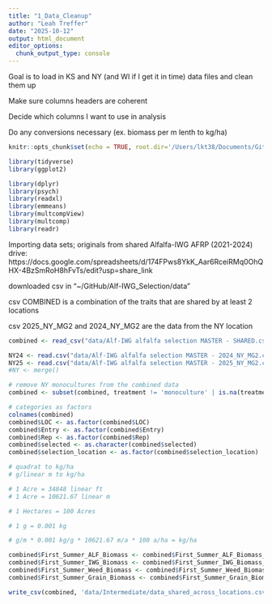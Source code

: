 ```yaml
---
title: "1_Data_Cleanup"
author: "Leah Treffer"
date: "2025-10-12"
output: html_document
editor_options: 
  chunk_output_type: console
---
```


Goal is to load in KS and NY (and WI if I get it in time) data files and clean them up

Make sure columns headers are coherent 

Decide which columns I want to use in analysis

Do any conversions necessary (ex. biomass per m lenth to kg/ha)

```r
knitr::opts_chunk$set(echo = TRUE, root.dir='/Users/lkt38/Documents/Github/Alf-IWG_Selection')
```

```r
library(tidyverse)
library(ggplot2)

library(dplyr)
library(psych)
library(readxl) 
library(emmeans)
library(multcompView)
library(multcomp)
library(readr)
```

Importing data sets; originals from shared Alfalfa-IWG AFRP (2021-2024) drive: https://docs.google.com/spreadsheets/d/174FPws8YkK_Aar6RceiRMq0OhQHX-4BzSmRoH8hFvTs/edit?usp=share_link

downloaded csv in "~/GitHub/Alf-IWG_Selection/data"

csv COMBINED is a combination of the traits that are shared by at least 2 locations

csv 2025_NY_MG2 and 2024_NY_MG2 are the data from the NY location


```r
combined <- read_csv("data/Alf-IWG alfalfa selection MASTER - SHARED.csv")

NY24 <- read.csv("data/Alf-IWG alfalfa selection MASTER - 2024_NY_MG2.csv")
NY25 <- read.csv("data/Alf-IWG alfalfa selection MASTER - 2025_NY_MG2.csv")
#NY <- merge()
```

```r
# remove NY monocultures from the combined data
combined <- subset(combined, treatment != 'monoculture' | is.na(treatment))
```

```r
# categories as factors
colnames(combined)
combined$LOC <- as.factor(combined$LOC)
combined$Entry <- as.factor(combined$Entry)
combined$Rep <- as.factor(combined$Rep)
combined$selected <- as.character(combined$selected)
combined$selection_location <- as.factor(combined$selection_location)
```

```r
# quadrat to kg/ha
# g/linear m to kg/ha

# 1 Acre = 34848 linear ft 
# 1 Acre = 10621.67 linear m

# 1 Hectares = 100 Acres

# 1 g = 0.001 kg

# g/m * 0.001 kg/g * 10621.67 m/a * 100 a/ha = kg/ha

combined$First_Summer_ALF_Biomass <- combined$First_Summer_ALF_Biomass_Quadrat_g * 0.001 * 10621.67 * 100
combined$First_Summer_IWG_Biomass <- combined$First_Summer_IWG_Biomass_Quadrat_g * 0.001 * 10621.67 * 100
combined$First_Summer_Weed_Biomass <- combined$First_Summer_Weed_Biomass_Quadrat_g * 0.001 * 10621.67 * 100
combined$First_Summer_Grain_Biomass <- combined$First_Summer_Grain_Biomass_Quadrat_g * 0.001 * 10621.67 * 100

```

```r
write_csv(combined, 'data/Intermediate/data_shared_across_locations.csv')
```